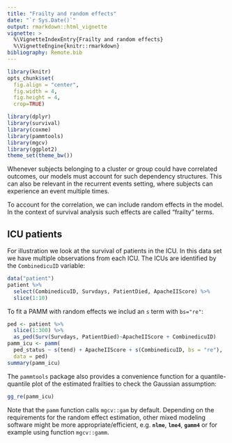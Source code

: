 ```yaml
---
title: "Frailty and random effects"
date: "`r Sys.Date()`"
output: rmarkdown::html_vignette
vignette: >
  %\VignetteIndexEntry{Frailty and random effects}
  %\VignetteEngine{knitr::rmarkdown}
bibliography: Remote.bib
---
```


```r
library(knitr)
opts_chunk$set(
  fig.align = "center",
  fig.width = 4,
  fig.height = 4,
  crop=TRUE)
```

```r
library(dplyr)
library(survival)
library(coxme)
library(pammtools)
library(mgcv)
library(ggplot2)
theme_set(theme_bw())
```

Whenever subjects belonging to a cluster or group could have correlated outcomes,
our models must account for such dependency structures. This can also be relevant in the recurrent events setting, where subjects can experience an event multiple times.

To account for the correlation, we can include random effects in the model.
In the context of survival analysis such effects are called "frailty" terms.

## ICU patients

For illustration we look at the survival of patients in the ICU. In this data set we have multiple observations from each ICU. The ICUs are identified by the `CombinedicuID` variable:

```r
data("patient")
patient %>%
  select(CombinedicuID, Survdays, PatientDied, ApacheIIScore) %>%
  slice(1:10)
```

To fit a PAMM with random effects we includ an `s` term with `bs="re"`:

```r
ped <- patient %>%
  slice(1:300) %>%
  as_ped(Surv(Survdays, PatientDied)~ApacheIIScore + CombinedicuID)
pamm_icu <- pamm(
  ped_status ~ s(tend) + ApacheIIScore + s(CombinedicuID, bs = "re"),
  data = ped)
summary(pamm_icu)
```

The `pammtools` package also provides a convenience function for a
quantile-quantile plot of the estimated frailties to check the
Gaussian assumption:


```r
gg_re(pamm_icu)
```


Note that the `pamm` function calls `mgcv::gam` by default. Depending on the requirements for the random effect estimation, other mixed modeling software might be more appropriate/efficient, e.g. **`nlme`**, **`lme4`**, **`gamm4`** or for example using function `mgcv::gamm`.
